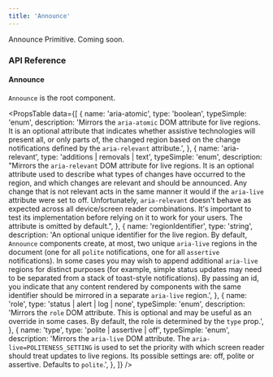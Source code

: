 ```yaml
---
title: 'Announce'
---
```


Announce Primitive. Coming soon.

### API Reference

#### Announce

`Announce` is the root component.

<PropsTable
  data={[
    {
      name: 'aria-atomic',
      type: 'boolean',
      typeSimple: 'enum',
      description:
        'Mirrors the `aria-atomic` DOM attribute for live regions. It is an optional attribute that indicates whether assistive technologies will present all, or only parts of, the changed region based on the change notifications defined by the `aria-relevant` attribute.',
    },
    {
      name: 'aria-relevant',
      type: 'additions | removals | text',
      typeSimple: 'enum',
      description:
        "Mirrors the `aria-relevant` DOM attribute for live regions. It is an optional attribute used to describe what types of changes have occurred to the region, and which changes are relevant and should be announced. Any change that is not relevant acts in the same manner it would if the `aria-live` attribute were set to off. Unfortunately, `aria-relevant` doesn't behave as expected across all device/screen reader combinations. It's important to test its implementation before relying on it to work for your users. The attribute is omitted by default.",
    },
    {
      name: 'regionIdentifier',
      type: 'string',
      description:
        'An optional unique identifier for the live region. By default, `Announce` components create, at most, two unique `aria-live` regions in the document (one for all `polite` notifications, one for all `assertive` notifications). In some cases you may wish to append additional `aria-live` regions for distinct purposes (for example, simple status updates may need to be separated from a stack of toast-style notifications). By passing an id, you indicate that any content rendered by components with the same identifier should be mirrored in a separate `aria-live` region.',
    },
    {
      name: 'role',
      type: 'status | alert | log | none',
      typeSimple: 'enum',
      description:
        'Mirrors the `role` DOM attribute. This is optional and may be useful as an override in some cases. By default, the role is determined by the `type` prop.',
    },
    {
      name: 'type',
      type: 'polite | assertive | off',
      typeSimple: 'enum',
      description:
        'Mirrors the `aria-live` DOM attribute. The `aria-live=POLITENESS_SETTING` is used to set the priority with which screen reader should treat updates to live regions. Its possible settings are: off, polite or assertive. Defaults to `polite`.',
    },
  ]}
/>
